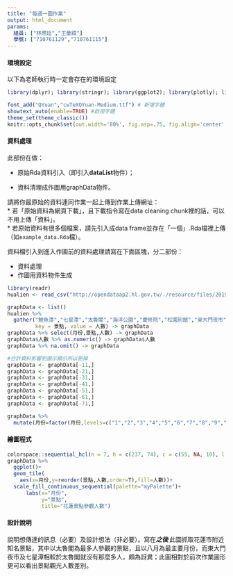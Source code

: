 ```yaml
---
title: "每週一圖作業"
output: html_document
params:
  組員: ["林應廷","王童緯"]  
  學號: ["710761129","710761115"]
---
```


#### 環境設定

以下為老師執行時一定會存在的環境設定
```r
library(dplyr); library(stringr); library(ggplot2); library(plotly); library(lubridate); library(readr); library(tidyr); library(showtext);library(colorspace);library(shinyjs)

font_add("QYuan","cwTeXQYuan-Medium.ttf") # 新增字體
showtext_auto(enable=TRUE) #啟用字體
theme_set(theme_classic())
knitr::opts_chunk$set(out.width='80%', fig.asp=.75, fig.align='center', fig.showtext=T)
```

#### 資料處理

此部份在做：

  * 原始Rda資料引入（即引入**dataList**物件）；
  
  * 資料清理成作圖用graphData物件。

請將你最原始的資料連同作業一起上傳到作業上傳網址：  
  * 若「原始資料為網頁下載」，且下載指令寫在data cleaning chunk裡的話，可以不用上傳「資料」。  
  * 若原始資料有很多個檔案，請先引入成data frame並存在「一個」.Rda檔裡上傳（如`example_data.Rda`檔）。  

資料檔引入到進入作圖前的資料處理請寫在下面區塊，分二部份：

  * 資料處理  
  * 作圖用資料物件生成
  
```r
library(readr)
hualien <- read_csv("http://opendataap2.hl.gov.tw/./resource/files/2019-03-15/27b5594a385573df182ebb70880cdcbe.csv")

graphData <- list()
hualien %>%
  gather("鯉魚潭","七星潭","太魯閣","海洋公園","慶修院","松園別館","東大門夜市",
         key = 景點, value = 人數) -> graphData
graphData %>% select(月份,景點,人數) -> graphData
graphData$人數 %>% as.numeric() -> graphData$人數
graphData %>% na.omit() -> graphData

#合計資料影響到圖示顯示所以刪掉
graphData <- graphData[-11,]
graphData <- graphData[-21,]
graphData <- graphData[-31,]
graphData <- graphData[-41,]
graphData <- graphData[-51,]
graphData <- graphData[-61,]
graphData <- graphData[-71,]

graphData %>%
  mutate(月份=factor(月份,levels=c("1","2","3","4","5","6","7","8","9","10"))) -> graphData
```



#### 繪圖程式

```r
colorspace::sequential_hcl(n = 7, h = c(237, 74), c = c(55, NA, 10), l = c(24, 95), power = c(0.7, 2), register = "myPalette")
graphData %>%
  ggplot()+
  geom_tile(
    aes(x=月份,y=reorder(景點,人數,order=T),fill=人數))+
  scale_fill_continuous_sequential(palette="myPalette")+
      labs(x="月份",
           y="景點",
           title="花蓮景點參觀人數")
```



#### 設計說明
說明想傳達的訊息（必要）及設計想法（非必要）。寫在***之後
*** 
此圖抓取花蓮市附近知名景點，其中以太魯閣為最多人參觀的景點，且以八月為最主要月份，而東大門夜市及七星潭相較於太魯閣就沒有那麼多人，頗為訝異；此圖相對於前次作業圖形更可以看出景點觀光人數差別。